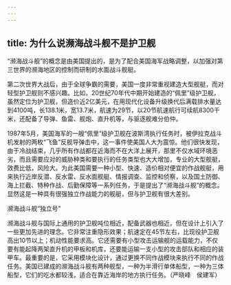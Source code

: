 ```yaml
---
---
---
```

title: 为什么说濒海战斗舰不是护卫舰
---




“濒海战斗舰”的概念是由美国提出的，是为了配合美国海军战略调整，以加强对第三世界的濒海地区的控制而研制的水面战斗舰艇。

第二次世界大战后，由于全球争霸的需要，美国一度非常重视建造大型舰艇，而对轻型护卫舰则不感兴趣。比如，20世纪70年代中期开始建造的“佩里”级护卫舰，虽然定位为护卫舰，但造价近2亿美元，在用现代化设备升级换代后满载排水量达到4100吨，长138.1米，宽13.7米，航速为29节，以20节航速航行可续航8300千米，还配备了导弹、鱼雷、舰炮、直升机等，与驱逐舰难分伯仲。

1987年5月，美国海军的一艘“佩里”级护卫舰在波斯湾执行任务时，被伊拉克战斗机发射的两枚“飞鱼”反舰导弹击中，这一事件使美国人大为震惊。他们很快发现，由于冷战结束，几乎所有作战都在近海而不在大洋上展开，那里不仅水域环境恶劣，而且需要应对的威胁种类和要执行的任务类型也大大增加，专业的大型舰艇，效费比低，风险大。为此美国需要一种小型、快速、造价相对便宜的作战舰艇，用来执行近岸反潜、反水雷、反水面舰艇、情报调查、监控和侦察，以及国土防御、海上拦截、特种作战、后勤保障等一系列任务，于是提出了“濒海战斗舰”的概念。显然这是一种具有很强独立作战能力的舰艇，但与护卫舰有很大差别。

濒海战斗舰“独立号”



濒海战斗舰与国际上通用的护卫舰吨位相近，配备武器也相近，但在设计上引入了一些更加先进的理念。它非常注重隐形效果；航速定在45节左右，比现役护卫舰高出10节以上；机动性能要求高。它还需要有小型攻击运输舰的运载能力，不仅要有能起降两架直升机的甲板和机库，还要能运输一支小型的攻击部队和相应的装甲车。最重要的是，它采用模块化设计，通过更换不同作战模块来执行不同的作战任务。美国已建成的濒海战斗舰有两种舰型，一种为半滑行单体船型，一种为三体船型，它们的吃水都较浅，适合在靠近海岸的地方执行任务。（严晓峰　侯建军）